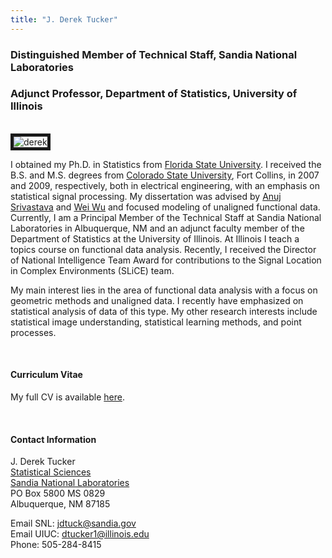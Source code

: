```yaml
---
title: "J. Derek Tucker"
---
```


<link rel="stylesheet" href="styles.css" type="text/css">

### Distinguished Member of Technical Staff, Sandia National Laboratories
### Adjunct Professor, Department of Statistics, University of Illinois

<br><img src="images/me.jpg" alt="derek" style="border:5px solid"><br>

I obtained my Ph.D. in Statistics from [Florida State University](http://www.fsu.edu/). I received the B.S. and M.S. degrees from [Colorado State University](https://www.colostate.edu/), Fort Collins, in 2007 and 2009, respectively, both in electrical engineering, with an emphasis on statistical signal processing. My dissertation was advised by [Anuj Srivastava](http://ani.stat.fsu.edu/~anuj/) and [Wei Wu](http://ani.stat.fsu.edu/~wwu/) and focused modeling of unaligned functional data. Currently, I am a Principal Member of the Technical Staff at Sandia National Laboratories in Albuquerque, NM and an adjunct faculty member of the Department of Statistics at the University of Illinois. At Illinois I teach a topics course on functional data analysis. Recently, I received the Director of National Intelligence Team Award for contributions to the Signal Location in Complex Environments (SLiCE) team.

My main interest lies in the area of functional data analysis with a focus on geometric methods and unaligned data. I recently have emphasized on statistical analysis of data of this type. My other research interests include statistical image understanding, statistical learning methods, and point processes.

<br>

#### Curriculum Vitae

My full CV is available [here](Docs/JDT_CV.pdf).

<br>

#### Contact Information

J. Derek Tucker			
[Statistical Sciences](http://www.sandia.gov/statistics/)  
[Sandia National Laboratories](http://www.sandia.gov/)  
PO Box 5800 MS 0829		
Albuquerque, NM 87185

Email SNL: [jdtuck@sandia.gov](mailto:jdtuck@sandia.gov)  
Email UIUC: [dtucker1@illinois.edu](mailto:dtucker1@illinois.edu)  
Phone: 505-284-8415